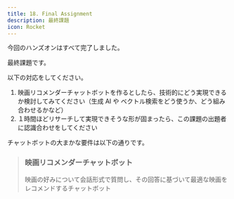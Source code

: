 ```yaml
---
title: 18. Final Assignment
description: 最終課題
icon: Rocket
---
```


今回のハンズオンはすべて完了しました。

最終課題です。

以下の対応をしてください。

1. 映画リコメンダーチャットボットを作るとしたら、技術的にどう実現できるか検討してみてください（生成 AI や ベクトル検索をどう使うか、どう組み合わせるかなど）
2. １時間ほどリサーチして実現できそうな形が固まったら、この課題の出題者に認識合わせをしてください

チャットボットの大まかな要件は以下の通りです。

> ### 映画リコメンダーチャットボット
> 映画の好みについて会話形式で質問し、その回答に基づいて最適な映画をレコメンドするチャットボット
